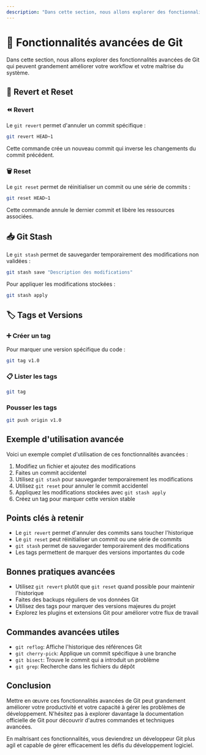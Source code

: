```yaml
---
description: "Dans cette section, nous allons explorer des fonctionnalités avancées de Git qui peuvent grandement améliorer votre workflow et votre maîtrise du système."
---
```


# 🚀 Fonctionnalités avancées de Git

Dans cette section, nous allons explorer des fonctionnalités avancées de Git qui peuvent grandement améliorer votre workflow et votre maîtrise du système.

## 🔄 Revert et Reset

### ⏪ Revert

Le `git revert` permet d'annuler un commit spécifique :

```bash copy
git revert HEAD~1
```

Cette commande crée un nouveau commit qui inverse les changements du commit précédent.

### 🗑️ Reset

Le `git reset` permet de réinitialiser un commit ou une série de commits :

```bash copy
git reset HEAD~1
```

Cette commande annule le dernier commit et libère les ressources associées.

## 📥 Git Stash

Le `git stash` permet de sauvegarder temporairement des modifications non validées :

```bash copy
git stash save "Description des modifications"
```

Pour appliquer les modifications stockées :

```bash copy
git stash apply
```

## 🏷️ Tags et Versions

### ➕ Créer un tag

Pour marquer une version spécifique du code :

```bash copy
git tag v1.0
```

### 📋 Lister les tags

```bash copy
git tag
```

### Pousser les tags

```bash copy
git push origin v1.0
```

## Exemple d'utilisation avancée

Voici un exemple complet d'utilisation de ces fonctionnalités avancées :

1. Modifiez un fichier et ajoutez des modifications
2. Faites un commit accidentel
3. Utilisez `git stash` pour sauvegarder temporairement les modifications
4. Utilisez `git reset` pour annuler le commit accidentel
5. Appliquez les modifications stockées avec `git stash apply`
6. Créez un tag pour marquer cette version stable

## Points clés à retenir

- Le `git revert` permet d'annuler des commits sans toucher l'historique
- Le `git reset` peut réinitialiser un commit ou une série de commits
- `git stash` permet de sauvegarder temporairement des modifications
- Les tags permettent de marquer des versions importantes du code

## Bonnes pratiques avancées

- Utilisez `git revert` plutôt que `git reset` quand possible pour maintenir l'historique
- Faites des backups réguliers de vos données Git
- Utilisez des tags pour marquer des versions majeures du projet
- Explorez les plugins et extensions Git pour améliorer votre flux de travail

## Commandes avancées utiles

- `git reflog`: Affiche l'historique des références Git
- `git cherry-pick`: Applique un commit spécifique à une branche
- `git bisect`: Trouve le commit qui a introduit un problème
- `git grep`: Recherche dans les fichiers du dépôt

## Conclusion

Mettre en œuvre ces fonctionnalités avancées de Git peut grandement améliorer votre productivité et votre capacité à gérer les problèmes de développement. N'hésitez pas à explorer davantage la documentation officielle de Git pour découvrir d'autres commandes et techniques avancées.

En maîtrisant ces fonctionnalités, vous deviendrez un développeur Git plus agil et capable de gérer efficacement les défis du développement logiciel.